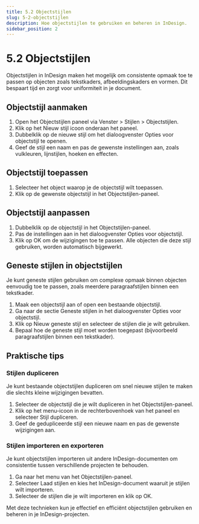 ```yaml
---
title: 5.2 Objectstijlen
slug: 5-2-objectstijlen
description: Hoe objectstijlen te gebruiken en beheren in InDesign.
sidebar_position: 2
---
```



# 5.2 Objectstijlen

Objectstijlen in InDesign maken het mogelijk om consistente opmaak toe te passen op objecten zoals tekstkaders, afbeeldingskaders en vormen. Dit bespaart tijd en zorgt voor uniformiteit in je document.

## Objectstijl aanmaken

1. Open het <Highlight>Objectstijlen</Highlight> paneel via <Highlight>Venster</Highlight> > <Highlight>Stijlen</Highlight> > <Highlight>Objectstijlen</Highlight>.
2. Klik op het <Highlight>Nieuw stijl</Highlight> icoon onderaan het paneel.
3. Dubbelklik op de nieuwe stijl om het dialoogvenster <Highlight>Opties voor objectstijl</Highlight> te openen.
4. Geef de stijl een naam en pas de gewenste instellingen aan, zoals vulkleuren, lijnstijlen, hoeken en effecten.

<!-- ![Objectstijl aanmaken](img/add-object-style.jpg) -->

## Objectstijl toepassen

1. Selecteer het object waarop je de objectstijl wilt toepassen.
2. Klik op de gewenste objectstijl in het Objectstijlen-paneel.

<!-- ![Objectstijl toepassen](img/apply-object-style.jpg) -->

## Objectstijl aanpassen

1. Dubbelklik op de objectstijl in het Objectstijlen-paneel.
2. Pas de instellingen aan in het dialoogvenster <Highlight>Opties voor objectstijl</Highlight>.
3. Klik op <Highlight>OK</Highlight> om de wijzigingen toe te passen. Alle objecten die deze stijl gebruiken, worden automatisch bijgewerkt.

<!-- ![Objectstijl aanpassen](img/edit-object-style.jpg) -->

## Geneste stijlen in objectstijlen

Je kunt geneste stijlen gebruiken om complexe opmaak binnen objecten eenvoudig toe te passen, zoals meerdere paragraafstijlen binnen een tekstkader.

1. Maak een objectstijl aan of open een bestaande objectstijl.
2. Ga naar de sectie <Highlight>Geneste stijlen</Highlight> in het dialoogvenster <Highlight>Opties voor objectstijl</Highlight>.
3. Klik op <Highlight>Nieuw geneste stijl</Highlight> en selecteer de stijlen die je wilt gebruiken.
4. Bepaal hoe de geneste stijl moet worden toegepast (bijvoorbeeld paragraafstijlen binnen een tekstkader).

<!-- ![Geneste stijlen in objectstijlen](img/nested-object-styles.jpg) -->

## Praktische tips

### Stijlen dupliceren

Je kunt bestaande objectstijlen dupliceren om snel nieuwe stijlen te maken die slechts kleine wijzigingen bevatten.

1. Selecteer de objectstijl die je wilt dupliceren in het Objectstijlen-paneel.
2. Klik op het menu-icoon in de rechterbovenhoek van het paneel en selecteer <Highlight>Stijl dupliceren</Highlight>.
3. Geef de gedupliceerde stijl een nieuwe naam en pas de gewenste wijzigingen aan.

<!-- ![Stijlen dupliceren](img/duplicate-object-style.jpg) -->

### Stijlen importeren en exporteren

Je kunt objectstijlen importeren uit andere InDesign-documenten om consistentie tussen verschillende projecten te behouden.

1. Ga naar het menu van het Objectstijlen-paneel.
2. Selecteer <Highlight>Laad stijlen</Highlight> en kies het InDesign-document waaruit je stijlen wilt importeren.
3. Selecteer de stijlen die je wilt importeren en klik op <Highlight>OK</Highlight>.

<!-- ![Stijlen importeren](img/import-object-styles.jpg) -->

Met deze technieken kun je effectief en efficiënt objectstijlen gebruiken en beheren in je InDesign-projecten.
